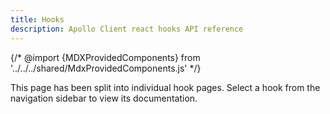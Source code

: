```yaml
---
title: Hooks
description: Apollo Client react hooks API reference
---
```


{/* @import {MDXProvidedComponents} from '../../../shared/MdxProvidedComponents.js' */}

This page has been split into individual hook pages. Select a hook from the navigation sidebar to view its documentation.
